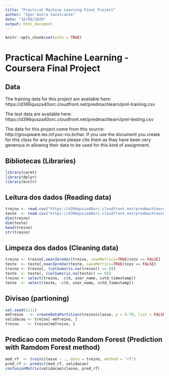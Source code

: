 ```yaml
---
title: "Practical Machine Learning Final Project"
author: "Igor Dutra Cavalcante"
date: "16/08/2020"
output: html_document
---
```


```r
knitr::opts_chunk$set(echo = TRUE)
```

# Practical Machine Learning - Coursera Final Project

## Data
The training data for this project are available here:
https://d396qusza40orc.cloudfront.net/predmachlearn/pml-training.csv

The test data are available here:
https://d396qusza40orc.cloudfront.net/predmachlearn/pml-testing.csv

The data for this project come from this source: http://groupware.les.inf.puc-rio.br/har. If you use the document you create for this class for any purpose please cite them as they have been very generous in allowing their data to be used for this kind of assignment.

## Bibliotecas (Libraries)
```r
library(caret)
library(dplyr)
library(knitr)
```

## Leitura dos dados (Reading data)
```r
treino <- read.csv("https://d396qusza40orc.cloudfront.net/predmachlearn/pml-training.csv", header = T, stringsAsFactors = F)
teste  <- read.csv("https://d396qusza40orc.cloudfront.net/predmachlearn/pml-testing.csv", header = T, stringsAsFactors = F)
dim(treino)
dim(teste)
head(treino)
str(treino)
```

## Limpeza dos dados (Cleaning data)
```r
treino <- treino[,nearZeroVar(treino, saveMetrics=TRUE)$nzv == FALSE]
teste  <- teste[,nearZeroVar(teste, saveMetrics=TRUE)$nzv == FALSE]
treino <- treino[, (colSums(is.na(treino)) == 0)]
teste  <- teste[, (colSums(is.na(teste)) == 0)]
treino <- select(treino, -c(X, user_name, cvtd_timestamp))
teste  <- select(teste, -c(X, user_name, cvtd_timestamp))
```

## Divisao (partioning)
```r
set.seed(1111) 
emTreino   <- createDataPartition(treino$classe, p = 0.70, list = FALSE)
validacao <- treino[-emTreino, ]
treino    <- treino[emTreino, ]
```

## Predicao com metodo Random Forest (Prediction with Ramdom Forest method)
```r
mod_rf  <- train(classe ~ ., data = treino, method = "rf")
pred_rf <- predict(mod_rf, validacao)
confusionMatrix(validacao$classe, pred_rf)
```


